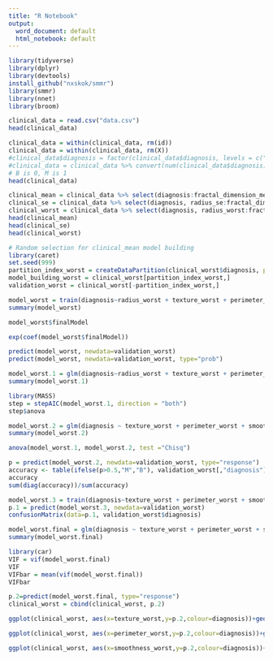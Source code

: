 ```yaml
---
title: "R Notebook"
output:
  word_document: default
  html_notebook: default
---
```

```r
library(tidyverse)
library(dplyr)
library(devtools)
install_github("nxskok/smmr")
library(smmr)
library(nnet)
library(broom)
```

```r
clinical_data = read.csv("data.csv")
head(clinical_data)
```

```r
clinical_data = within(clinical_data, rm(id))
clinical_data = within(clinical_data, rm(X))
#clinical_data$diagnosis = factor(clinical_data$diagnosis, levels = c("B", "M"), labels = c(1,0))
#clinical_data = clinical_data %>% convert(num(clinical_data$diagnosis))
# B is 0, M is 1
head(clinical_data)
```

```r
clinical_mean = clinical_data %>% select(diagnosis:fractal_dimension_mean)
clinical_se = clinical_data %>% select(diagnosis, radius_se:fractal_dimension_se)
clinical_worst = clinical_data %>% select(diagnosis, radius_worst:fractal_dimension_worst)
head(clinical_mean)
head(clinical_se)
head(clinical_worst)
```

```r
# Random selection for clinical_mean model building 
library(caret)
set.seed(999)
partition_index_worst = createDataPartition(clinical_worst$diagnosis, p=0.5, list=FALSE)
model_building_worst = clinical_worst[partition_index_worst,]
validation_worst = clinical_worst[-partition_index_worst,]
```


```r
model_worst = train(diagnosis~radius_worst + texture_worst + perimeter_worst + area_worst + smoothness_worst + compactness_worst + concavity_worst + concave.points_worst + symmetry_worst + fractal_dimension_worst, data=model_building_worst, method="glm", family="binomial")
summary(model_worst)
```

```r
model_worst$finalModel
```

```r
exp(coef(model_worst$finalModel))
```

```r
predict(model_worst, newdata=validation_worst)
predict(model_worst, newdata=validation_worst, type="prob")
```
```r
model_worst.1 = glm(diagnosis~radius_worst + texture_worst + perimeter_worst + area_worst + smoothness_worst + compactness_worst + concavity_worst + concave.points_worst + symmetry_worst + fractal_dimension_worst, data=model_building_worst, family="binomial")
summary(model_worst.1)
```

```r
library(MASS)
step = stepAIC(model_worst.1, direction = "both")
step$anova
```

```r

model_worst.2 = glm(diagnosis ~ texture_worst + perimeter_worst + smoothness_worst, data=model_building_worst, family="binomial")
summary(model_worst.2)
```

```r
anova(model_worst.1, model_worst.2, test ="Chisq")
```

```r
p = predict(model_worst.2, newdata=validation_worst, type="response")
accuracy <- table(ifelse(p>0.5,"M","B"), validation_worst[,"diagnosis"])
accuracy
sum(diag(accuracy))/sum(accuracy)
```


```r
model_worst.3 = train(diagnosis~texture_worst + perimeter_worst + smoothness_worst, data=model_building_worst, method="glm", family="binomial")
p.1 = predict(model_worst.3, newdata=validation_worst)
confusionMatrix(data=p.1, validation_worst$diagnosis)
```
```r
model_worst.final = glm(diagnosis ~ texture_worst + perimeter_worst + smoothness_worst, data=clinical_worst, family="binomial")
summary(model_worst.final)
```

```r
library(car)
VIF = vif(model_worst.final)
VIF
VIFbar = mean(vif(model_worst.final))
VIFbar
```


```r
p.2=predict(model_worst.final, type="response")
clinical_worst = cbind(clinical_worst, p.2)
```

```r
ggplot(clinical_worst, aes(x=texture_worst,y=p.2,colour=diagnosis))+geom_point()+geom_line()+ labs(title = "Probability vs texture_worst", y= "Probability") +theme(plot.title = element_text(hjust = 0.5))
```

```r
ggplot(clinical_worst, aes(x=perimeter_worst,y=p.2,colour=diagnosis))+geom_point()+geom_line()+ labs(title = "Probability vs perimeter_worst", y= "Probability") +theme(plot.title = element_text(hjust = 0.5))
```

```r
ggplot(clinical_worst, aes(x=smoothness_worst,y=p.2,colour=diagnosis))+geom_point()+geom_line()+ labs(title = "Probability vs smoothness_worst", y= "Probability") +theme(plot.title = element_text(hjust = 0.5))
```